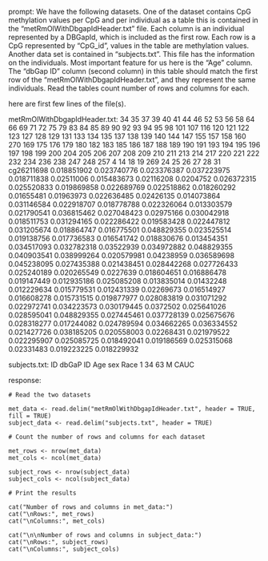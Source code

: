 prompt:
We have the following datasets. One of the dataset contains CpG methylation values per CpG and per individual as a table this is contained in the “metRmOlWithDbgapIdHeader.txt” file. Each column is an individual represented by a DBGapId, which is included as the first row. Each row is a CpG represented by "CpG_id", values in the table are methylation values. Another data set is contained in “subjects.txt”. This file has the information on the individuals. Most important feature for us here is the "Age" column. The "dbGap ID" column (second column) in this table should match the first row of the "metRmOlWithDbgapIdHeader.txt", and they represent the same individuals. 
Read the tables count number of rows and columns for each.

here are first few lines of the file(s).

metRmOlWithDbgapIdHeader.txt:
	34	35	37	39	40	41	44	46	52	53	56	58	64	66	69	71	72	75	79	83	84	85	89	90	92	93	94	95	98	101	107	116	120	121	122	123	127	128	129	131	133	134	135	137	138	139	140	144	147	155	157	158	160	270	169	175	176	179	180	182	183	185	186	187	188	189	190	191	193	194	195	196	197	198	199	200	204	205	206	207	208	209	210	211	213	214	217	220	221	222	232	234	236	238	247	248	257	4	14	18	19	269	24	25	26	27	28	31
cg26211698	0.018851902	0.023740776	0.023376387	0.037223975	0.018711838	0.02511006	0.015483673	0.02116208	0.0204752	0.026372315	0.025520833	0.019869858	0.022689769	0.022518862	0.018260292	0.01655481	0.01963973	0.022636485	0.02426135	0.014073864	0.031146584	0.022918707	0.018778788	0.022326064	0.013303579	0.021790541	0.036815462	0.027048423	0.02975166	0.030042918	0.018511753	0.031294165	0.022286422	0.019583428	0.022447812	0.031205674	0.018864747	0.016775501	0.048829355	0.023525514	0.019138756	0.017736583	0.016541742	0.018830676	0.013454351	0.034517093	0.032782318	0.03522939	0.034972882	0.048829355	0.040903541	0.038999264	0.020579981	0.04238959	0.036589698	0.045238095	0.027435388	0.021438451	0.028442268	0.027726433	0.025240189	0.020265549	0.0227639	0.018604651	0.016886478	0.019147449	0.012935186	0.025085208	0.013835014	0.01432248	0.012229634	0.015779531	0.012431339	0.02269673	0.016514927	0.016608278	0.015731515	0.019877977	0.028083819	0.031071292	0.022972741	0.034223573	0.030179445	0.0372502	0.025641026	0.028595041	0.048829355	0.027445461	0.037728139	0.025675676	0.028318277	0.017244082	0.024789594	0.034662265	0.036334552	0.021427726	0.038185205	0.020558003	0.02268431	0.021979522	0.022295907	0.025085725	0.018492041	0.019186569	0.025315068	0.02331483	0.019223225	0.018229932


subjects.txt:
ID	dbGaP ID	Age	sex	Race
1	34	63	M	CAUC


response:
```
# Read the two datasets

met_data <- read.delim("metRmOlWithDbgapIdHeader.txt", header = TRUE, fill = TRUE)
subject_data <- read.delim("subjects.txt", header = TRUE)

# Count the number of rows and columns for each dataset

met_rows <- nrow(met_data)
met_cols <- ncol(met_data)

subject_rows <- nrow(subject_data)
subject_cols <- ncol(subject_data)

# Print the results

cat("Number of rows and columns in met_data:")
cat("\nRows:", met_rows)
cat("\nColumns:", met_cols)

cat("\n\nNumber of rows and columns in subject_data:")
cat("\nRows:", subject_rows)
cat("\nColumns:", subject_cols)
```
